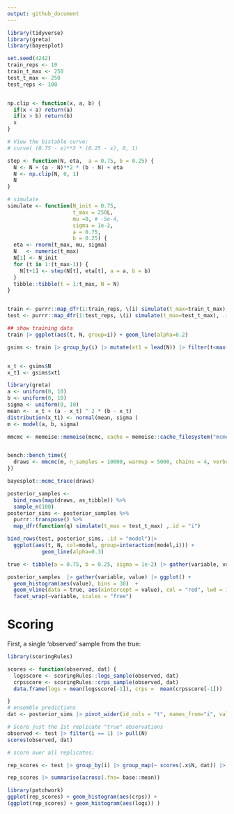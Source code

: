 ```yaml
---
output: github_document
---
```



```r
library(tidyverse)
library(greta)
library(bayesplot)

set.seed(4242)
train_reps <- 10
train_t_max <- 250
test_t_max <- 250
test_reps <- 100


np.clip <- function(x, a, b) {
  if(x < a) return(a)
  if(x > b) return(b)
  x
}
```

```r
# View the bistable curve: 
# curve( (0.75 - x)**2 * (0.25 - x), 0, 1)

step <- function(N, eta,  a = 0.75, b = 0.25) {
  N <- N + (a - N)**2 * (b - N) + eta
  N <- np.clip(N, 0, 1)
  N
}

# simulate
simulate <- function(N_init = 0.75,
                     t_max = 250L,
                     mu =0, # -5e-4,
                     sigma = 1e-2,
                     a = 0.75, 
                     b = 0.25) {
  eta <- rnorm(t_max, mu, sigma)
  N   <- numeric(t_max)
  N[1] <- N_init
  for (t in 1:(t_max-1)) {
    N[t+1] <- step(N[t], eta[t], a = a, b = b)
  }
  tibble::tibble(t = 1:t_max, N = N)
}


train <- purrr::map_dfr(1:train_reps, \(i) simulate(t_max=train_t_max), .id = "i")
test <- purrr::map_dfr(1:test_reps, \(i) simulate(t_max=test_t_max), .id = "i")

## show training data
train |> ggplot(aes(t, N, group=i)) + geom_line(alpha=0.2)
```

```r
gsims <- train |> group_by(i) |> mutate(xt1 = lead(N)) |> filter(t<max(t))


x_t <- gsims$N
x_t1 <- gsims$xt1

library(greta)
a <- uniform(0, 10)
b <- uniform(0, 10)
sigma <- uniform(0, 10)
mean <-  x_t + (a - x_t) ^ 2 * (b - x_t)
distribution(x_t1) <- normal(mean, sigma )
m <- model(a, b, sigma)
```

```r
mmcmc <- memoise::memoise(mcmc, cache = memoise::cache_filesystem("mcmc_cache"))


bench::bench_time({                 
  draws <- mmcmc(m, n_samples = 10000, warmup = 5000, chains = 4, verbose = FALSE)
})
```

```r
bayesplot::mcmc_trace(draws)
```





```r
posterior_samples <- 
  bind_rows(map(draws, as_tibble)) %>% 
  sample_n(100)
posterior_sims <- posterior_samples %>%
  purrr::transpose() %>%
  map_dfr(function(q) simulate(t_max = test_t_max) ,.id = "i")

bind_rows(test, posterior_sims, .id = "model")|> 
  ggplot(aes(t, N, col=model, group=interaction(model,i))) +
           geom_line(alpha=0.3)

```

```r
true <- tibble(a = 0.75, b = 0.25, sigma = 1e-2) |> gather(variable, value)

posterior_samples  |> gather(variable, value) |> ggplot() + 
  geom_histogram(aes(value), bins = 30)  +
  geom_vline(data = true, aes(xintercept = value), col = "red", lwd = 1) + 
  facet_wrap(~variable, scales = "free")
```


# Scoring


First, a single 'observed' sample from the true:

```r
library(scoringRules)

scores <- function(observed, dat) {
  logsscore <- scoringRules::logs_sample(observed, dat)
  crpsscore <- scoringRules::crps_sample(observed, dat)
  data.frame(logs = mean(logsscore[-1]), crps =  mean(crpsscore[-1]))

}
# ensemble predictions
dat <- posterior_sims |> pivot_wider(id_cols = "t", names_from="i", values_from = "N") |> select(-t) |> as.matrix()

# Score just the 1st replicate "true" observations
observed <- test |> filter(i == 1) |> pull(N)
scores(observed, dat)

```
```r
# score over all replicates:

rep_scores <- test |> group_by(i) |> group_map(~ scores(.x$N, dat)) |> bind_rows()
```

```r
rep_scores |> summarise(across(.fns= base::mean))

library(patchwork)
ggplot(rep_scores) + geom_histogram(aes(crps)) + 
(ggplot(rep_scores) + geom_histogram(aes(logs)) )

```









